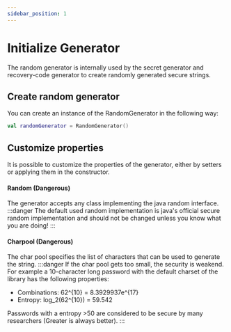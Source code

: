 ```yaml
---
sidebar_position: 1
---
```


# Initialize Generator

The random generator is internally used by the secret generator and recovery-code generator to create randomly generated secure strings.

## Create random generator

You can create an instance of the RandomGenerator in the following way:

```kotlin
val randomGenerator = RandomGenerator()
```

## Customize properties

It is possible to customize the properties of the generator, either by setters or applying them in the constructor.

#### Random (Dangerous)

The generator accepts any class implementing the java random interface.
:::danger
The default used random implementation is java's official secure random implementation and should not be changed unless you know what you are doing!
:::

#### Charpool (Dangerous)

The char pool specifies the list of characters that can be used to generate the string.
:::danger
If the char pool gets too small, the security is weakend. For example a 10-character long password with the default charset of the library has the following properties:

- Combinations: 62^{10} = 8.3929937e^{17}
- Entropy: log_2(62^{10}) = 59.542

Passwords with a entropy >50 are considered to be secure by many researchers (Greater is always better).
:::
